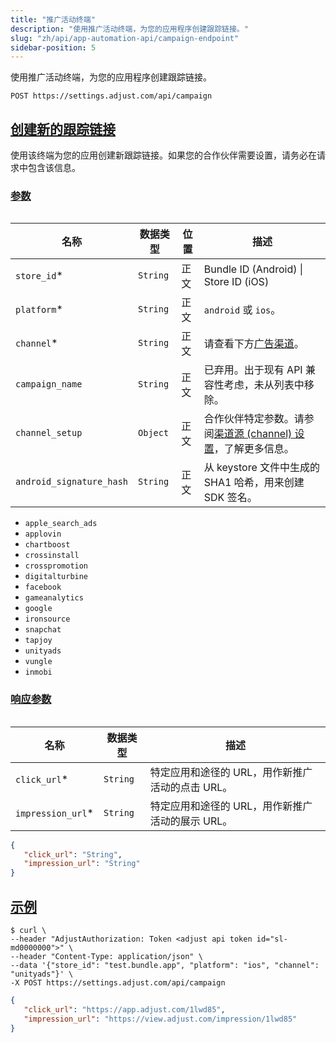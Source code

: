 ```yaml
---
title: "推广活动终端"
description: "使用推广活动终端，为您的应用程序创建跟踪链接。"
slug: "zh/api/app-automation-api/campaign-endpoint"
sidebar-position: 5
---
```


使用推广活动终端，为您的应用程序创建跟踪链接。

```http
POST https://settings.adjust.com/api/campaign
```

## [创建新的跟踪链接](create-new-tracker-urls)

使用该终端为您的应用创建新跟踪链接。如果您的合作伙伴需要设置，请务必在请求中包含该信息。

### [参数](parameters)

<Table>

| 名称                     | 数据类型 | 位置 | 描述                                                                                                        |
| ------------------------ | -------- | ---- | ----------------------------------------------------------------------------------------------------------- |
| `store_id`\*             | `String` | 正文 | Bundle ID \(Android\) \| Store ID \(iOS\)                                                                   |
| `platform`\*             | `String` | 正文 | `android` 或 `ios`。                                                                                        |
| `channel`\*              | `String` | 正文 | 请查看下方[广告渠道](#ad-networks)。                                                                        |
| `campaign_name`          | `String` | 正文 | 已弃用。出于现有 API 兼容性考虑，未从列表中移除。                                                           |
| `channel_setup`          | `Object` | 正文 | 合作伙伴特定参数。请参阅[渠道源 \(channel\) 设置](/zh/api/app-automation-api/channel-setup)，了解更多信息。 |
| `android_signature_hash` | `String` | 正文 | 从 keystore 文件中生成的 SHA1 哈希，用来创建 SDK 签名。                                                     |

</Table>
<Accordion title="广告渠道">

-  `apple_search_ads`
-  `applovin`
-  `chartboost`
-  `crossinstall`
-  `crosspromotion`
-  `digitalturbine`
-  `facebook`
-  `gameanalytics`
-  `google`
-  `ironsource`
-  `snapchat`
-  `tapjoy`
-  `unityads`
-  `vungle`
-  `inmobi`

</Accordion>

### [响应参数](response-parameters)

<Table>

| 名称               | 数据类型 | 描述                                             |
| ------------------ | -------- | ------------------------------------------------ |
| `click_url`\*      | `String` | 特定应用和途径的 URL，用作新推广活动的点击 URL。 |
| `impression_url`\* | `String` | 特定应用和途径的 URL，用作新推广活动的展示 URL。 |

</Table>

```json
{
   "click_url": "String",
   "impression_url": "String"
}
```

## [示例](example)

```console
$ curl \
--header "AdjustAuthorization: Token <adjust api token id="sl-md0000000">" \
--header "Content-Type: application/json" \
--data '{"store_id": "test.bundle.app", "platform": "ios", "channel": "unityads"}' \
-X POST https://settings.adjust.com/api/campaign
```

```json
{
   "click_url": "https://app.adjust.com/1lwd85",
   "impression_url": "https://view.adjust.com/impression/1lwd85"
}
```
